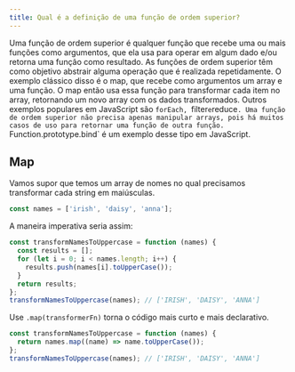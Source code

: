 ```yaml
---
title: Qual é a definição de uma função de ordem superior?
---
```


Uma função de ordem superior é qualquer função que recebe uma ou mais funções como argumentos, que ela usa para operar em algum dado e/ou retorna uma função como resultado. As funções de ordem superior têm como objetivo abstrair alguma operação que é realizada repetidamente. O exemplo clássico disso é o map, que recebe como argumentos um array e uma função. O map então usa essa função para transformar cada item no array, retornando um novo array com os dados transformados. Outros exemplos populares em JavaScript são `forEach, `filter`e`reduce`. Uma função de ordem superior não precisa apenas manipular arrays, pois há muitos casos de uso para retornar uma função de outra função. `Function.prototype.bind\` é um exemplo desse tipo em JavaScript.

## Map

Vamos supor que temos um array de nomes no qual precisamos transformar cada string em maiúsculas.

```js
const names = ['irish', 'daisy', 'anna'];
```

A maneira imperativa seria assim:

```js
const transformNamesToUppercase = function (names) {
  const results = [];
  for (let i = 0; i < names.length; i++) {
    results.push(names[i].toUpperCase());
  }
  return results;
};
transformNamesToUppercase(names); // ['IRISH', 'DAISY', 'ANNA']
```

Use `.map(transformerFn)` torna o código mais curto e mais declarativo.

```js
const transformNamesToUppercase = function (names) {
  return names.map((name) => name.toUpperCase());
};
transformNamesToUppercase(names); // ['IRISH', 'DAISY', 'ANNA']
```
